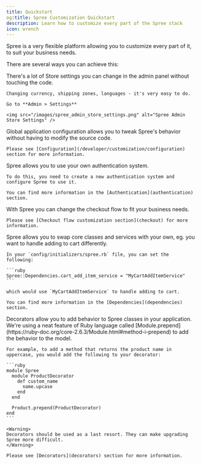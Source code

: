 ```yaml
---
title: Quickstart
og:title: Spree Customization Quickstart
description: Learn how to customize every part of the Spree stack
icon: wrench
---
```


Spree is a very flexible platform allowing you to customize every part of it, to suit your business needs.

There are several ways you can achieve this:

<AccordionGroup>
  <Accordion title="Store settings">
    There's a lot of Store settings you can change in the admin panel without touching the code.

    Changing currency, shipping zones, languages - it's very easy to do.

    Go to **Admin > Settings**

    <img src="/images/spree_admin_store_settings.png" alt="Spree Admin Store Settings" />
  </Accordion>

  <Accordion title="Configuration">
    Global application configuration allows you to tweak Spree's behavior without having to modify the source code.

    Please see [Configuration](/developer/customization/configuration) section for more information.
  </Accordion>

  <Accordion title="Authentication">
    Spree allows you to use your own authentication system.

    To do this, you need to create a new authentication system and configure Spree to use it.

    You can find more information in the [Authentication](authentication) section.
  </Accordion>

  <Accordion title="Checkout flow">
    With Spree you can change the checkout flow to fit your business needs.

    Please see [Checkout flow customization section](checkout) for more information.
  </Accordion>

  <Accordion title="Dependencies">
    Spree allows you to swap core classes and services with your own, eg. you want to handle adding to cart differently.

    In your `config/initializers/spree.rb` file, you can set the following:

    ```ruby
    Spree::Dependencies.cart_add_item_service = "MyCartAddItemService"
    ```

    which would use `MyCartAddItemService` to handle adding to cart.

    You can find more information in the [Dependencies](dependencies) section.
  </Accordion>

  <Accordion title="Decorators">
     Decorators allow you to add behavior to Spree classes in your application. We're using a neat feature of Ruby language called [Module.prepend](https://ruby-doc.org/core-2.6.3/Module.html#method-i-prepend) to add the behavior to the model.

    For example, to add a method that returns the product name in uppercase, you would add the following to your decorator:

    ```ruby
    module Spree
      module ProductDecorator
        def custom_name
          name.upcase
        end
      end

      Product.prepend(ProductDecorator)
    end
    ```

    <Warning>
    Decorators should be used as a last resort. They can make upgrading Spree more difficult.
    </Warning>

    Please see [Decorators](decorators) section for more information.
  </Accordion>
</AccordionGroup>
